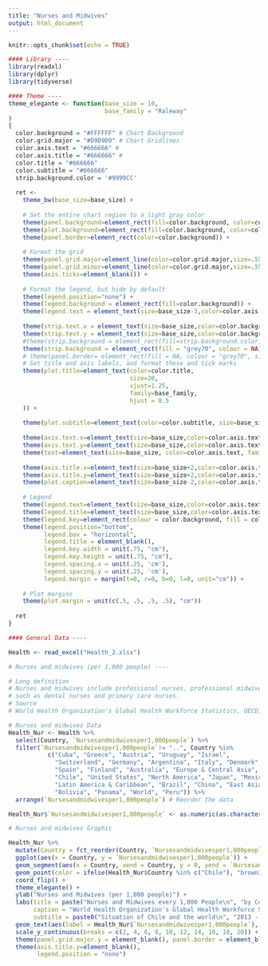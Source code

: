 ```yaml
---
title: "Nurses and Midwives"
output: html_document
---
```


```r

knitr::opts_chunk$set(echo = TRUE)

```

```r

#### Library ----
library(readxl)
library(dplyr)
library(tidyverse)

```

```r

#### Theme ----
theme_elegante <- function(base_size = 10,
                           base_family = "Raleway"
)
{
  color.background = "#FFFFFF" # Chart Background
  color.grid.major = "#D9D9D9" # Chart Gridlines
  color.axis.text = "#666666" # 
  color.axis.title = "#666666" # 
  color.title = "#666666"
  color.subtitle = "#666666"
  strip.background.color = '#9999CC'
  
  ret <-
    theme_bw(base_size=base_size) +
    
    # Set the entire chart region to a light gray color
    theme(panel.background=element_rect(fill=color.background, color=color.background)) +
    theme(plot.background=element_rect(fill=color.background, color=color.background)) +
    theme(panel.border=element_rect(color=color.background)) +
    
    # Format the grid
    theme(panel.grid.major=element_line(color=color.grid.major,size=.55, linetype="dotted")) +
    theme(panel.grid.minor=element_line(color=color.grid.major,size=.55, linetype="dotted")) +
    theme(axis.ticks=element_blank()) +
    
    # Format the legend, but hide by default
    theme(legend.position="none") +
    theme(legend.background = element_rect(fill=color.background)) +
    theme(legend.text = element_text(size=base_size-3,color=color.axis.title, family = base_family)) +
    
    theme(strip.text.x = element_text(size=base_size,color=color.background, family = base_family)) +
    theme(strip.text.y = element_text(size=base_size,color=color.background, family = base_family)) +
    #theme(strip.background = element_rect(fill=strip.background.color, linetype="blank")) +
    theme(strip.background = element_rect(fill = "grey70", colour = NA)) +
    # theme(panel.border= element_rect(fill = NA, colour = "grey70", size = rel(1)))+
    # Set title and axis labels, and format these and tick marks
    theme(plot.title=element_text(color=color.title, 
                                  size=20, 
                                  vjust=1.25, 
                                  family=base_family, 
                                  hjust = 0.5
    )) +
    
    theme(plot.subtitle=element_text(color=color.subtitle, size=base_size+2, family = base_family,  hjust = 0.5))  +
    
    theme(axis.text.x=element_text(size=base_size,color=color.axis.text, family = base_family)) +
    theme(axis.text.y=element_text(size=base_size,color=color.axis.text, family = base_family)) +
    theme(text=element_text(size=base_size, color=color.axis.text, family = base_family)) +
    
    theme(axis.title.x=element_text(size=base_size+2,color=color.axis.title, vjust=0, family = base_family)) +
    theme(axis.title.y=element_text(size=base_size+2,color=color.axis.title, vjust=1.25, family = base_family)) +
    theme(plot.caption=element_text(size=base_size-2,color=color.axis.title, vjust=1.25, family = base_family)) +
    
    # Legend  
    theme(legend.text=element_text(size=base_size,color=color.axis.text, family = base_family)) +
    theme(legend.title=element_text(size=base_size,color=color.axis.text, family = base_family)) +
    theme(legend.key=element_rect(colour = color.background, fill = color.background)) +
    theme(legend.position="bottom", 
          legend.box = "horizontal", 
          legend.title = element_blank(),
          legend.key.width = unit(.75, "cm"),
          legend.key.height = unit(.75, "cm"),
          legend.spacing.x = unit(.25, 'cm'),
          legend.spacing.y = unit(.25, 'cm'),
          legend.margin = margin(t=0, r=0, b=0, l=0, unit="cm")) +
    
    # Plot margins
    theme(plot.margin = unit(c(.5, .5, .5, .5), "cm"))
  
  ret
}

```

```r

#### General Data ----

Health <- read_excel("Health_2.xlsx")

```

```r
# Nurses and midwives (per 1,000 people) ----

# Long definition
# Nurses and midwives include professional nurses, professional midwives, auxiliary nurses, auxiliary midwives, enrolled nurses, enrolled midwives and other associated personnel,
# such as dental nurses and primary care nurses.
# Source
# World Health Organization's Global Health Workforce Statistics, OECD, supplemented by country data.

# Nurses and midwives Data
Health_Nur <- Health %>%
  select(Country, `Nursesandmidwivesper1,000people`) %>%
  filter(`Nursesandmidwivesper1,000people`!= "..", Country %in%
           c("Cuba", "Greece", "Austria", "Uruguay", "Israel",
             "Switzerland", "Germany", "Argentina", "Italy", "Denmark", "Russian Federation",
             "Spain", "Finland", "Australia", "Europe & Central Asia", "France", "Costa Rica", "United Kingdom", "Canada",
             "Chile", "United States", "North America", "Japan", "Mexico",
             "Latin America & Caribbean", "Brazil", "China", "East Asia & Pacific",
             "Bolivia", "Panama", "World", "Peru")) %>%
  arrange(`Nursesandmidwivesper1,000people`) # Reorder the data

Health_Nur$`Nursesandmidwivesper1,000people` <- as.numeric(as.character(Health_Nur$`Nursesandmidwivesper1,000people`)) #Transform column character to numeric

# Nurses and midwives Graphic

Health_Nur %>%
  mutate(Country = fct_reorder(Country, `Nursesandmidwivesper1,000people`)) %>%
  ggplot(aes(x = Country, y = `Nursesandmidwivesper1,000people`)) +
  geom_segment(aes(x = Country, xend = Country, y = 0, yend = `Nursesandmidwivesper1,000people`), color = ifelse(Health_Nur$Country %in% c("Chile"), "brown3", "gray58"), size = ifelse(Health_Nur$Country %in% c("Chile"), 1.1, 0.8)) +
  geom_point(color = ifelse(Health_Nur$Country %in% c("Chile"), "brown3", "gray58"), size = ifelse(Health_Nur$Country %in% c("Chile"), 3.4, 2)) +
  coord_flip() +
  theme_elegante() +
  ylab("Nurses and Midwives (per 1,000 people)") +
  labs(title = paste("Nurses and Midwives every 1,000 People\n", "by Country"), 
       caption = "World Health Organization's Global Health Workforce Statistics, OECD, supplemented by country data.",
       subtitle = paste0("Situation of Chile and the world\n", "2013 - 2018" )) +
  geom_text(aes(label = Health_Nur$`Nursesandmidwivesper1,000people`), hjust = -.4, nudge_x = 0, color = "gray46", size = 3.1) +
  scale_y_continuous(breaks = c(2, 4, 6, 8, 10, 12, 14, 16, 18, 20)) +
  theme(panel.grid.major.y = element_blank(), panel.border = element_blank(), axis.ticks.y = element_blank()) +
  theme(axis.title.y=element_blank(),
        legend.position = "none")

```

